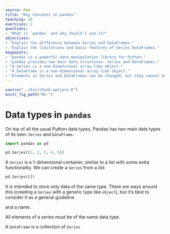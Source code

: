 ```yaml
---
source: Rmd
title: "Key Concepts in pandas"
teaching: 20
exercises: 2
questions:
- "What is `pandas` and why should I use it?"
objectives:
- "Explain the difference between Series and DataFrames."
- "Explain the limitations and basic features of Series DataFrames."
keypoints:
- "pandas is a powerful data manipulation library for Python."
- "pandas provides two main data structures: Series and DataFrames."
- "A Series is a one-dimensional array-like object."
- "A DataFrame is a two-dimensional array-like object."
- "Elements in Series and DataFrames can be changed, but they cannot be added or removed - to do this you need to create a new Series or DataFrame. This is by design"
---
```

```r
source("../bin/chunk-options.R")
knitr_fig_path("05-")
```

# Data types in `pandas`

On top of all the usual Python data types, Pandas has two main data types of its own: `Series` and `DataFrame`. 

```python
import pandas as pd

pd.Series([1, 2, 3, 4, 5])
```

A `Series` is a 1-dimensional container, similar to a list with some extra functionality. We can create a `Series` from a list:

```python

pd.Series([])
```


It is intended to store only data of the same type. There are ways around this (creating a `Series` with a generic type like `object`), but it's best to consider it as a general guideline. 

 and a name. 

All elements of a series must be of the same data type.




A `DataFrame` is a collection of `Series` 

